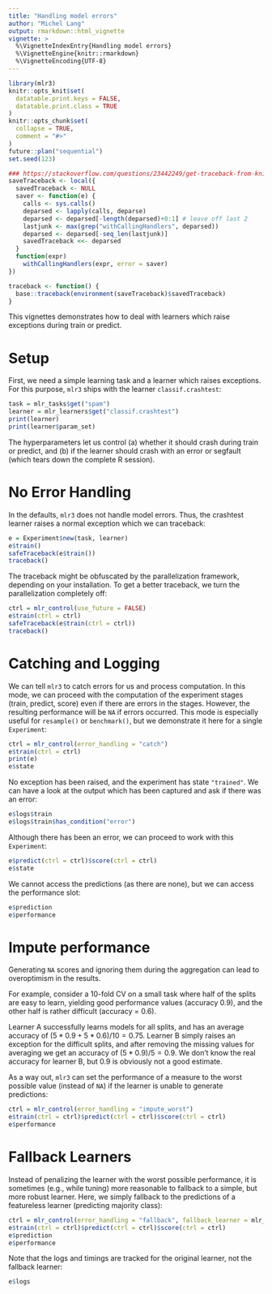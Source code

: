 ```yaml
---
title: "Handling model errors"
author: "Michel Lang"
output: rmarkdown::html_vignette
vignette: >
  %\VignetteIndexEntry{Handling model errors}
  %\VignetteEngine{knitr::rmarkdown}
  %\VignetteEncoding{UTF-8}
---
```


```r
library(mlr3)
knitr::opts_knit$set(
  datatable.print.keys = FALSE,
  datatable.print.class = TRUE
)
knitr::opts_chunk$set(
  collapse = TRUE,
  comment = "#>"
)
future::plan("sequential")
set.seed(123)

### https://stackoverflow.com/questions/23442249/get-traceback-from-knitr-on-error
saveTraceback <- local({
  savedTraceback <- NULL
  saver <- function(e) {
    calls <- sys.calls()
    deparsed <- lapply(calls, deparse)
    deparsed <- deparsed[-length(deparsed)+0:1] # leave off last 2
    lastjunk <- max(grep("withCallingHandlers", deparsed))
    deparsed <- deparsed[-seq_len(lastjunk)]
    savedTraceback <<- deparsed
  }
  function(expr)
    withCallingHandlers(expr, error = saver)
})

traceback <- function() {
  base::traceback(environment(saveTraceback)$savedTraceback)
}
```

This vignettes demonstrates how to deal with learners which raise exceptions during train or predict.

# Setup

First, we need a simple learning task and a learner which raises exceptions.
For this purpose, `mlr3` ships with the learner `classif.crashtest`:
```r
task = mlr_tasks$get("spam")
learner = mlr_learners$get("classif.crashtest")
print(learner)
print(learner$param_set)
```
The hyperparameters let us control (a) whether it should crash during train or predict, and (b) if the learner should crash with an error or segfault (which tears down the complete R session).


# No Error Handling

In the defaults, `mlr3` does not handle model errors. Thus, the crashtest learner raises a normal exception which we can traceback:

```r
e = Experiment$new(task, learner)
e$train()
safeTraceback(e$train())
traceback()
```
The traceback might be obfuscated by the parallelization framework, depending on your installation.
To get a better traceback, we turn the parallelization completely off:
```r
ctrl = mlr_control(use_future = FALSE)
e$train(ctrl = ctrl)
safeTraceback(e$train(ctrl = ctrl))
traceback()
```

# Catching and Logging

We can tell `mlr3` to catch errors for us and process computation.
In this mode, we can proceed with the computation of the experiment stages (train, predict, score) even if there are errors in the stages.
However, the resulting performance will be `NA` if errors occurred.
This mode is especially useful for `resample()` or `benchmark()`, but we demonstrate it here for a single `Experiment`:
```r
ctrl = mlr_control(error_handling = "catch")
e$train(ctrl = ctrl)
print(e)
e$state
```
No exception has been raised, and the experiment has state `"trained"`.
We can have a look at the output which has been captured and ask if there was an error:
```r
e$logs$train
e$logs$train$has_condition("error")
```
Although there has been an error, we can proceed to work with this `Experiment`:
```r
e$predict(ctrl = ctrl)$score(ctrl = ctrl)
e$state
```
We cannot access the predictions (as there are none), but we can access the performance slot:
```r
e$prediction
e$performance
```

# Impute performance

Generating `NA` scores and ignoring them during the aggregation can lead to overoptimism in the results.

For example, consider a 10-fold CV on a small task where half of the splits are easy to learn, yielding good performance values (accuracy 0.9), and the other half is rather difficult (accuracy = 0.6).

Learner A successfully learns models for all splits, and has an average accuracy of $(5 * 0.9 + 5 * 0.6) / 10 = 0.75$.
Learner B simply raises an exception for the difficult splits, and after removing the missing values for averaging we get an accuracy of $(5 * 0.9) / 5 = 0.9$.
We don't know the real accuracy for learner B, but 0.9 is obviously not a good estimate.

As a way out, `mlr3` can set the performance of a measure to the worst possible value (instead of `NA`) if the learner is unable to generate predictions:
```r
ctrl = mlr_control(error_handling = "impute_worst")
e$train(ctrl = ctrl)$predict(ctrl = ctrl)$score(ctrl = ctrl)
e$performance
```

# Fallback Learners

Instead of penalizing the learner with the worst possible performance, it is sometimes (e.g., while tuning) more reasonable to fallback to a simple, but more robust learner.
Here, we simply fallback to the predictions of a featureless learner (predicting majority class):

```r
ctrl = mlr_control(error_handling = "fallback", fallback_learner = mlr_learners$get("classif.featureless"))
e$train(ctrl = ctrl)$predict(ctrl = ctrl)$score(ctrl = ctrl)
e$prediction
e$performance
```

Note that the logs and timings are tracked for the original learner, not the fallback learner:
```r
e$logs
```


